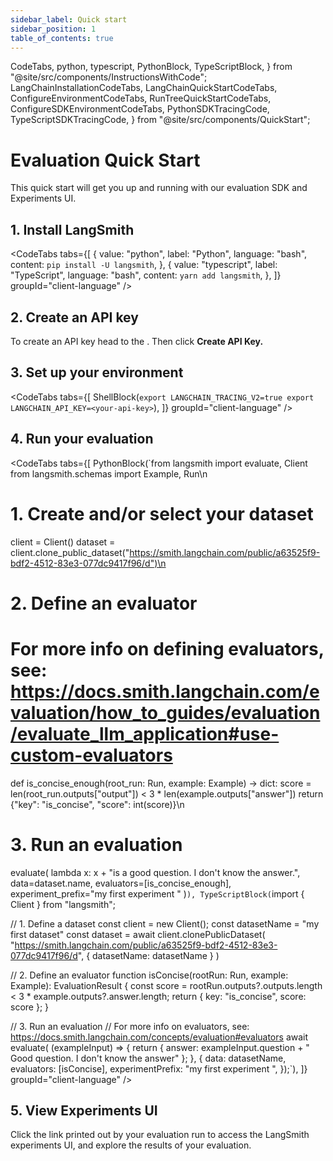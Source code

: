 ```yaml
---
sidebar_label: Quick start
sidebar_position: 1
table_of_contents: true
---
```


  CodeTabs,
  python,
  typescript,
  PythonBlock,
  TypeScriptBlock,
} from "@site/src/components/InstructionsWithCode";
  LangChainInstallationCodeTabs,
  LangChainQuickStartCodeTabs,
  ConfigureEnvironmentCodeTabs,
  RunTreeQuickStartCodeTabs,
  ConfigureSDKEnvironmentCodeTabs,
  PythonSDKTracingCode,
  TypeScriptSDKTracingCode,
} from "@site/src/components/QuickStart";

# Evaluation Quick Start

This quick start will get you up and running with our evaluation SDK and Experiments UI.

## 1. Install LangSmith

<CodeTabs
  tabs={[
    {
      value: "python",
      label: "Python",
      language: "bash",
      content: `pip install -U langsmith`,
    },
    {
      value: "typescript",
      label: "TypeScript",
      language: "bash",
      content: `yarn add langsmith`,
    },
  ]}
  groupId="client-language"
/>

## 2. Create an API key

To create an API key head to the <RegionalUrl text='Settings page' suffix='/settings' />. Then click **Create API Key.**

## 3. Set up your environment

<CodeTabs
  tabs={[
    ShellBlock(`export LANGCHAIN_TRACING_V2=true
export LANGCHAIN_API_KEY=<your-api-key>`),
  ]}
  groupId="client-language"
/>

## 4. Run your evaluation

<CodeTabs
tabs={[
    PythonBlock(`from langsmith import evaluate, Client
from langsmith.schemas import Example, Run\n
# 1. Create and/or select your dataset
client = Client()
dataset = client.clone_public_dataset("https://smith.langchain.com/public/a63525f9-bdf2-4512-83e3-077dc9417f96/d")\n
# 2. Define an evaluator
# For more info on defining evaluators, see: https://docs.smith.langchain.com/evaluation/how_to_guides/evaluation/evaluate_llm_application#use-custom-evaluators
def is_concise_enough(root_run: Run, example: Example) -> dict:
  score = len(root_run.outputs["output"]) < 3 \* len(example.outputs["answer"])
  return {"key": "is_concise", "score": int(score)}\n
# 3. Run an evaluation
evaluate(
  lambda x: x + "is a good question. I don't know the answer.",
  data=dataset.name,
  evaluators=[is_concise_enough],
  experiment_prefix="my first experiment "
)`),
    TypeScriptBlock(`import { Client } from "langsmith";

// 1. Define a dataset
const client = new Client();
const datasetName = "my first dataset"
const dataset = await client.clonePublicDataset(
"https://smith.langchain.com/public/a63525f9-bdf2-4512-83e3-077dc9417f96/d",
{ datasetName: datasetName }
)

// 2. Define an evaluator
function isConcise(rootRun: Run, example: Example): EvaluationResult {
const score = rootRun.outputs?.outputs.length < 3 \* example.outputs?.answer.length;
return { key: "is_concise", score: score };
}

// 3. Run an evaluation
// For more info on evaluators, see: https://docs.smith.langchain.com/concepts/evaluation#evaluators
await evaluate(
(exampleInput) => {
return {
answer: exampleInput.question + " Good question. I don't know the answer"
};
}, {
data: datasetName,
evaluators: [isConcise],
experimentPrefix: "my first experiment ",
});`),
]}
groupId="client-language"
/>

## 5. View Experiments UI

Click the link printed out by your evaluation run to access the LangSmith experiments UI,
and explore the results of your evaluation.
